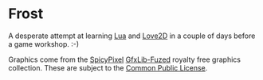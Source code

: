 = Frost =

A desperate attempt at learning [http://www.lua.org Lua] and [http://www.love2d.org Love2D] in a couple of days before a game workshop. :-)

Graphics come from the [http://www.spicypixel.net SpicyPixel] [http://www.spicypixel.net/2008/01/10/gfxlib-fuzed-a-free-developer-graphic-library/ GfxLib-Fuzed] royalty free graphics collection. These are subject to the [http://opensource.org/licenses/cpl1.0.php Common Public License].